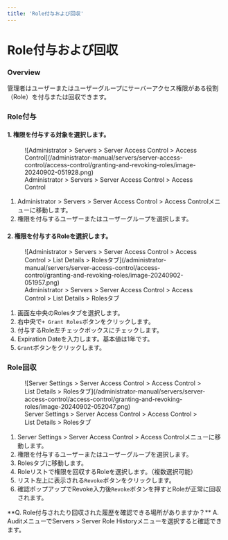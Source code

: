 ```yaml
---
title: 'Role付与および回収'
---
```



# Role付与および回収

### Overview

管理者はユーザーまたはユーザーグループにサーバーアクセス権限がある役割（Role）を付与または回収できます。


### Role付与

#### 1. 権限を付与する対象を選択します。

<figure data-layout="center" data-align="center">
![Administrator &gt; Servers &gt; Server Access Control &gt; Access Control](/administrator-manual/servers/server-access-control/access-control/granting-and-revoking-roles/image-20240902-051928.png)
<figcaption>
Administrator &gt; Servers &gt; Server Access Control &gt; Access Control
</figcaption>
</figure>

1. Administrator &gt; Servers &gt; Server Access Control &gt; Access Controlメニューに移動します。
2. 権限を付与するユーザーまたはユーザーグループを選択します。

#### 2. 権限を付与するRoleを選択します。

<figure data-layout="center" data-align="center">
![Administrator &gt; Servers &gt; Server Access Control &gt; Access Control &gt; List Details &gt; Rolesタブ](/administrator-manual/servers/server-access-control/access-control/granting-and-revoking-roles/image-20240902-051957.png)
<figcaption>
Administrator &gt; Servers &gt; Server Access Control &gt; Access Control &gt; List Details &gt; Rolesタブ
</figcaption>
</figure>

1. 画面左中央のRolesタブを選択します。
2. 右中央で`+ Grant Roles`ボタンをクリックします。
3. 付与するRole左チェックボックスにチェックします。
4. Expiration Dateを入力します。基本値は1年です。
5. `Grant`ボタンをクリックします。


### Role回収

<figure data-layout="center" data-align="center">
![Server Settings &gt; Server Access Control &gt; Access Control &gt; List Details &gt; Rolesタブ](/administrator-manual/servers/server-access-control/access-control/granting-and-revoking-roles/image-20240902-052047.png)
<figcaption>
Server Settings &gt; Server Access Control &gt; Access Control &gt; List Details &gt; Rolesタブ
</figcaption>
</figure>

1. Server Settings &gt; Server Access Control &gt; Access Controlメニューに移動します。
2. 権限を付与するユーザーまたはユーザーグループを選択します。
3. Rolesタブに移動します。
4. Roleリストで権限を回収するRoleを選択します。（複数選択可能）
5. リスト左上に表示される`Revoke`ボタンをクリックします。
6. 確認ポップアップでRevoke入力後`Revoke`ボタンを押すとRoleが正常に回収されます。

<Callout type="info">
**Q. Role付与されたり回収された履歴を確認できる場所がありますか？**
A. AuditメニューでServers &gt; Server Role Historyメニューを選択すると確認できます。
</Callout>
